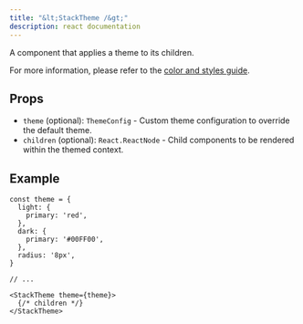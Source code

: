 ```yaml
---
title: "&lt;StackTheme /&gt;"
description: react documentation
---
```


A component that applies a theme to its children.

For more information, please refer to the [color and styles guide](../customization/custom-styles.mdx).

## Props

- `theme` (optional): `ThemeConfig` - Custom theme configuration to override the default theme.
- `children` (optional): `React.ReactNode` - Child components to be rendered within the themed context.

## Example

```tsx
const theme = {
  light: {
    primary: 'red',
  },
  dark: {
    primary: '#00FF00',
  },
  radius: '8px',
}

// ...

<StackTheme theme={theme}>
  {/* children */}
</StackTheme>

```